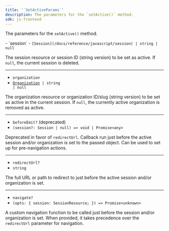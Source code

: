 ```yaml
---
title: '`SetActiveParams`'
description: The parameters for the `setActive()` method.
sdk: js-frontend
---
```


The parameters for the `setActive()` method.

<Properties>
  - `session`
  - <code>[Session](/docs/reference/javascript/session) | string | null</code>

  The session resource or session ID (string version) to be set as active. If `null`, the current session is deleted.

  ---

  - `organization`
  - <code>[Organization](/docs/reference/javascript/organization) | string | null</code>

  The organization resource or organization ID/slug (string version) to be set as active in the current session. If `null`, the currently active organization is removed as active.

  ---

  - `beforeEmit?` (deprecated)
  - `(session?: Session | null) => void | Promise<any>`

  Deprecated in favor of `redirectUrl`. Callback run just before the active session and/or organization is set to the passed object. Can be used to set up for pre-navigation actions.

  ---

  - `redirectUrl?`
  - `string`

  The full URL or path to redirect to just before the active session and/or organization is set.

  ---

  - `navigate?`
  - `(opts: { session: SessionResource; }) => Promise<unknown>`

  A custom navigation function to be called just before the session and/or organization is set. When provided, it takes precedence over the `redirectUrl` parameter for navigation.
</Properties>
